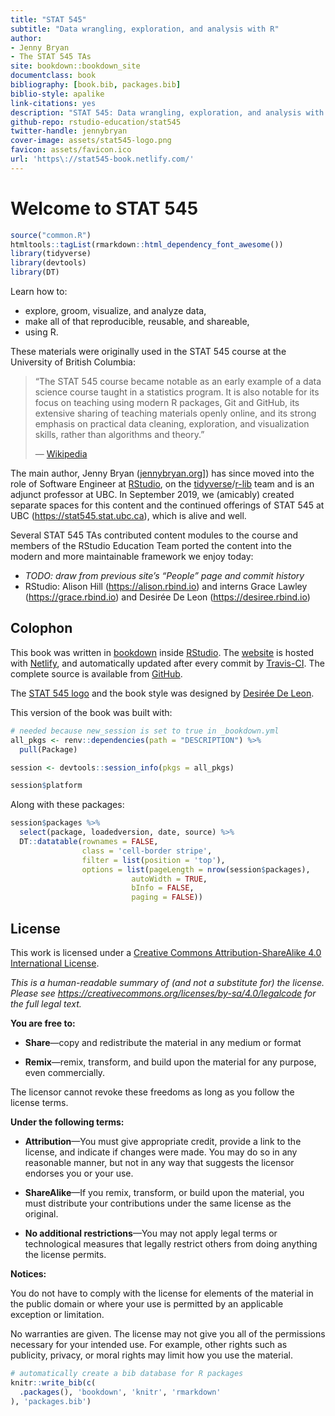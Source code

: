 ```yaml
--- 
title: "STAT 545"
subtitle: "Data wrangling, exploration, and analysis with R"
author: 
- Jenny Bryan
- The STAT 545 TAs
site: bookdown::bookdown_site
documentclass: book
bibliography: [book.bib, packages.bib]
biblio-style: apalike
link-citations: yes
description: "STAT 545: Data wrangling, exploration, and analysis with R."
github-repo: rstudio-education/stat545
twitter-handle: jennybryan
cover-image: assets/stat545-logo.png
favicon: assets/favicon.ico
url: 'https\://stat545-book.netlify.com/'
---
```


# Welcome to STAT 545 {-}

```r
source("common.R")
htmltools::tagList(rmarkdown::html_dependency_font_awesome())
library(tidyverse)
library(devtools)
library(DT)
```

Learn how to:

* explore, groom, visualize, and analyze data,
* make all of that reproducible, reusable, and shareable,
* using R.

These materials were originally used in the STAT 545 course at the University of British Columbia:

> "The STAT 545 course became notable as an early example of a data science course taught in a statistics program. It is also notable for its focus on teaching using modern R packages, Git and GitHub, its extensive sharing of teaching materials openly online, and its strong emphasis on practical data cleaning, exploration, and visualization skills, rather than algorithms and theory." 
>  
> --- [Wikipedia](https://en.wikipedia.org/wiki/Jenny_Bryan)

The main author, Jenny Bryan ([jennybryan.org](https://jennybryan.org)]) has since moved into the role of Software Engineer at [RStudio](https://www.rstudio.com/), on the [tidyverse](https://www.tidyverse.org/)/[r-lib](https://github.com/r-lib/) team and is an adjunct professor at UBC. In September 2019, we (amicably) created separate spaces for this content and the continued offerings of STAT 545 at UBC (<https://stat545.stat.ubc.ca>), which is alive and well.

Several STAT 545 TAs contributed content modules to the course and members of the RStudio Education Team ported the content into the modern and more maintainable framework we enjoy today:

  * *TODO: draw from previous site's "People" page and commit history*
  * RStudio: Alison Hill (<https://alison.rbind.io>) and interns Grace Lawley (<https://grace.rbind.io>) and Desirée De Leon (<https://desiree.rbind.io>)

## Colophon {-}

This book was written in [bookdown](http://bookdown.org/) inside [RStudio](http://www.rstudio.com/ide/). The [website](https://stat545-book.netlify.com) is hosted with [Netlify](https://www.netlify.com), and automatically updated after every commit by [Travis-CI](https://travis-ci.org). The complete source is available from [GitHub](https://github.com/rstudio-education/stat545).

The [STAT 545 logo](assets/stat545-logo.png) and the book style was designed by [Desirée De Leon](https://desiree.rbind.io/).

This version of the book was built with:

```r
# needed because new_session is set to true in _bookdown.yml
all_pkgs <- renv::dependencies(path = "DESCRIPTION") %>% 
  pull(Package) 

session <- devtools::session_info(pkgs = all_pkgs)

session$platform
```

Along with these packages:

```r
session$packages %>% 
  select(package, loadedversion, date, source) %>% 
  DT::datatable(rownames = FALSE,
                class = 'cell-border stripe',
                filter = list(position = 'top'),
                options = list(pageLength = nrow(session$packages), 
                           autoWidth = TRUE,
                           bInfo = FALSE,
                           paging = FALSE))
```

## License {-}

This work is
licensed under a [Creative Commons Attribution-ShareAlike 4.0 International License](https://creativecommons.org/licenses/by-sa/4.0/).

<center>
<i class="fab fa-creative-commons fa-2x"></i><i class="fab fa-creative-commons-by fa-2x"></i><i class="fab fa-creative-commons-sa fa-2x"></i>
</center>

*This is a human-readable summary of (and not a substitute for) the license.
Please see <https://creativecommons.org/licenses/by-sa/4.0/legalcode> for the full legal text.*

**You are free to:**

- **Share**---copy and redistribute the material in any medium or
  format

- **Remix**---remix, transform, and build upon the material for any
  purpose, even commercially.

The licensor cannot revoke these freedoms as long as you follow the
license terms.

**Under the following terms:**

- **Attribution**---You must give appropriate credit, provide a link
  to the license, and indicate if changes were made. You may do so in
  any reasonable manner, but not in any way that suggests the licensor
  endorses you or your use.
  
- **ShareAlike**---If you remix, transform, or build upon the material, you must distribute your contributions under the same license as the original. 

- **No additional restrictions**---You may not apply legal terms or
  technological measures that legally restrict others from doing
  anything the license permits.

**Notices:**

You do not have to comply with the license for elements of the
material in the public domain or where your use is permitted by an
applicable exception or limitation.

No warranties are given. The license may not give you all of the
permissions necessary for your intended use. For example, other rights
such as publicity, privacy, or moral rights may limit how you use the
material.

```r
# automatically create a bib database for R packages
knitr::write_bib(c(
  .packages(), 'bookdown', 'knitr', 'rmarkdown'
), 'packages.bib')
```
